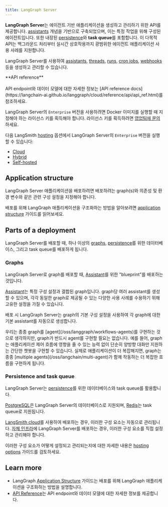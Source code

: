 ```yaml
---
title: LangGraph Server
---
```


**LangGraph Server**는 에이전트 기반 애플리케이션을 생성하고 관리하기 위한 API를 제공합니다. [assistants](/langsmith/assistants) 개념을 기반으로 구축되었으며, 이는 특정 작업을 위해 구성된 에이전트입니다. 또한 내장된 [persistence](/oss/langgraph/persistence#memory-store)와 **task queue**를 포함합니다. 이 다목적 API는 백그라운드 처리부터 실시간 상호작용까지 광범위한 에이전트 애플리케이션 사용 사례를 지원합니다.

LangGraph Server를 사용하여 [assistants](/langsmith/assistants), [threads](/oss/langgraph/persistence#threads), [runs](/langsmith/assistants#execution), [cron jobs](/langsmith/cron-jobs), [webhooks](/langsmith/use-webhooks) 등을 생성하고 관리할 수 있습니다.

<Tip>
**API reference**<br></br>
API endpoint와 데이터 모델에 대한 자세한 정보는 [API reference docs](https://langchain-ai.github.io/langgraph/cloud/reference/api/api_ref.html)를 참조하세요.
</Tip>

LangGraph Server의 `Enterprise` 버전을 사용하려면 Docker 이미지를 실행할 때 지정해야 하는 라이선스 키를 획득해야 합니다. 라이선스 키를 획득하려면 [영업팀에 문의](https://www.langchain.com/contact-sales)하세요.

다음 LangSmith [hosting](/langsmith/hosting) 옵션에서 LangGraph Server의 `Enterprise` 버전을 실행할 수 있습니다:

- [Cloud](/langsmith/cloud)
- [Hybrid](/langsmith/hybrid)
- [Self-hosted](/langsmith/self-hosted)

## Application structure

LangGraph Server 애플리케이션을 배포하려면 배포하려는 graph(s)와 의존성 및 환경 변수와 같은 관련 구성 설정을 지정해야 합니다.

배포를 위해 LangGraph 애플리케이션을 구조화하는 방법을 알아보려면 [application structure](/langsmith/application-structure) 가이드를 읽어보세요.

## Parts of a deployment

LangGraph Server를 배포할 때, 하나 이상의 [graphs](#graphs), [persistence](/oss/langgraph/persistence)를 위한 데이터베이스, 그리고 task queue를 배포하게 됩니다.

### Graphs

LangGraph Server로 graph를 배포할 때, [Assistant](/langsmith/assistants)를 위한 "blueprint"를 배포하는 것입니다.

[Assistant](/langsmith/assistants)는 특정 구성 설정과 결합된 graph입니다. graph당 여러 assistant를 생성할 수 있으며, 각각 동일한 graph로 제공될 수 있는 다양한 사용 사례를 수용하기 위해 고유한 설정을 가질 수 있습니다.

배포 시 LangGraph Server는 graph의 기본 구성 설정을 사용하여 각 graph에 대한 기본 assistant를 자동으로 생성합니다.

<Note>
우리는 종종 graph를 [agent](/oss/langgraph/workflows-agents)를 구현하는 것으로 생각하지만, graph가 반드시 agent를 구현할 필요는 없습니다. 예를 들어, graph는 애플리케이션 제어 흐름에 영향을 줄 수 있는 능력 없이 단순히 양방향 대화만 지원하는 간단한 챗봇을 구현할 수 있습니다. 실제로 애플리케이션이 더 복잡해지면, graph는 종종 [multiple agents](/oss/langchain/multi-agent)가 함께 작동하는 더 복잡한 흐름을 구현하게 됩니다.
</Note>

### Persistence and task queue

LangGraph Server는 [persistence](/oss/langgraph/persistence)를 위한 데이터베이스와 task queue를 활용합니다.

[PostgreSQL](https://www.postgresql.org/)은 LangGraph Server의 데이터베이스로 지원되며, [Redis](https://redis.io/)는 task queue로 지원됩니다.

[LangSmith cloud](/langsmith/cloud)를 사용하여 배포하는 경우, 이러한 구성 요소는 자동으로 관리됩니다. [자체 인프라](/langsmith/self-hosted)에 LangGraph Server를 배포하는 경우, 이러한 구성 요소를 직접 설정하고 관리해야 합니다.

이러한 구성 요소가 어떻게 설정되고 관리되는지에 대한 자세한 내용은 [hosting options](/langsmith/hosting) 가이드를 검토하세요.

## Learn more

- LangGraph [Application Structure](/langsmith/application-structure) 가이드는 배포를 위해 LangGraph 애플리케이션을 구조화하는 방법을 설명합니다.
- [API Reference](https://langchain-ai.github.io/langgraph/cloud/reference/api/api_ref.html)는 API endpoint와 데이터 모델에 대한 자세한 정보를 제공합니다.